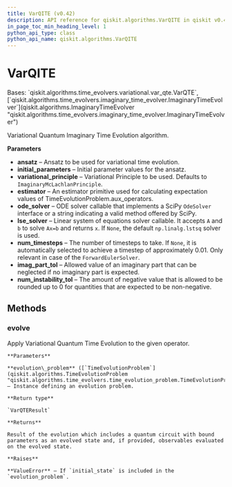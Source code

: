 ```yaml
---
title: VarQITE (v0.42)
description: API reference for qiskit.algorithms.VarQITE in qiskit v0.42
in_page_toc_min_heading_level: 1
python_api_type: class
python_api_name: qiskit.algorithms.VarQITE
---
```


# VarQITE

<Class id="qiskit.algorithms.VarQITE" isDedicatedPage={true} github="https://github.com/qiskit/qiskit/tree/stable/0.23/qiskit/algorithms/time_evolvers/variational/var_qite.py" signature="VarQITE(ansatz, initial_parameters, variational_principle=None, estimator=None, ode_solver=<class 'qiskit.algorithms.time_evolvers.variational.solvers.ode.forward_euler_solver.ForwardEulerSolver'>, lse_solver=None, num_timesteps=None, imag_part_tol=1e-07, num_instability_tol=1e-07)" modifiers="class">
  Bases: `qiskit.algorithms.time_evolvers.variational.var_qte.VarQTE`, [`qiskit.algorithms.time_evolvers.imaginary_time_evolver.ImaginaryTimeEvolver`](qiskit.algorithms.ImaginaryTimeEvolver "qiskit.algorithms.time_evolvers.imaginary_time_evolver.ImaginaryTimeEvolver")

  Variational Quantum Imaginary Time Evolution algorithm.

  **Parameters**

  *   **ansatz** – Ansatz to be used for variational time evolution.
  *   **initial\_parameters** – Initial parameter values for the ansatz.
  *   **variational\_principle** – Variational Principle to be used. Defaults to `ImaginaryMcLachlanPrinciple`.
  *   **estimator** – An estimator primitive used for calculating expectation values of TimeEvolutionProblem.aux\_operators.
  *   **ode\_solver** – ODE solver callable that implements a SciPy `OdeSolver` interface or a string indicating a valid method offered by SciPy.
  *   **lse\_solver** – Linear system of equations solver callable. It accepts `A` and `b` to solve `Ax=b` and returns `x`. If `None`, the default `np.linalg.lstsq` solver is used.
  *   **num\_timesteps** – The number of timesteps to take. If `None`, it is automatically selected to achieve a timestep of approximately 0.01. Only relevant in case of the `ForwardEulerSolver`.
  *   **imag\_part\_tol** – Allowed value of an imaginary part that can be neglected if no imaginary part is expected.
  *   **num\_instability\_tol** – The amount of negative value that is allowed to be rounded up to 0 for quantities that are expected to be non-negative.

  ## Methods

  <span id="qiskit-algorithms-varqite-evolve" />

  ### evolve

  <Function id="qiskit.algorithms.VarQITE.evolve" signature="VarQITE.evolve(evolution_problem)">
    Apply Variational Quantum Time Evolution to the given operator.

    **Parameters**

    **evolution\_problem** ([`TimeEvolutionProblem`](qiskit.algorithms.TimeEvolutionProblem "qiskit.algorithms.time_evolvers.time_evolution_problem.TimeEvolutionProblem")) – Instance defining an evolution problem.

    **Return type**

    `VarQTEResult`

    **Returns**

    Result of the evolution which includes a quantum circuit with bound parameters as an evolved state and, if provided, observables evaluated on the evolved state.

    **Raises**

    **ValueError** – If `initial_state` is included in the `evolution_problem`.
  </Function>
</Class>

